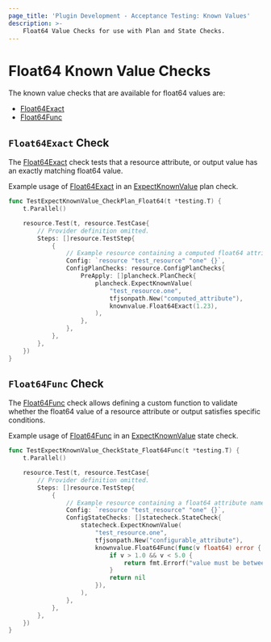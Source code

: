 ```yaml
---
page_title: 'Plugin Development - Acceptance Testing: Known Values'
description: >-
    Float64 Value Checks for use with Plan and State Checks.
---
```


# Float64 Known Value Checks

The known value checks that are available for float64 values are:

* [Float64Exact](/terraform/plugin/testing/acceptance-tests/known-value-checks/float64#float64exact-check)
* [Float64Func](/terraform/plugin/testing/acceptance-tests/known-value-checks/float64#float64func-check)

## `Float64Exact` Check

The [Float64Exact](https://pkg.go.dev/github.com/hashicorp/terraform-plugin-testing/knownvalue#Float64Exact) check tests that a resource attribute, or output value has an exactly matching float64 value.

Example usage of [Float64Exact](https://pkg.go.dev/github.com/hashicorp/terraform-plugin-testing/knownvalue#Float64Exact) in an [ExpectKnownValue](/terraform/plugin/testing/acceptance-tests/plan-checks/resource) plan check.

```go
func TestExpectKnownValue_CheckPlan_Float64(t *testing.T) {
	t.Parallel()

	resource.Test(t, resource.TestCase{
		// Provider definition omitted.
		Steps: []resource.TestStep{
			{
        	    // Example resource containing a computed float64 attribute named "computed_attribute"
				Config: `resource "test_resource" "one" {}`,
				ConfigPlanChecks: resource.ConfigPlanChecks{
					PreApply: []plancheck.PlanCheck{
						plancheck.ExpectKnownValue(
							"test_resource.one",
							tfjsonpath.New("computed_attribute"),
							knownvalue.Float64Exact(1.23),
						),
					},
				},
			},
		},
	})
}
```

## `Float64Func` Check

The [Float64Func](https://pkg.go.dev/github.com/hashicorp/terraform-plugin-testing/knownvalue#Float64Func) check allows defining a custom function to validate whether the float64 value of a resource attribute or output satisfies specific conditions.

Example usage of [Float64Func](https://pkg.go.dev/github.com/hashicorp/terraform-plugin-testing/knownvalue#Float64Func) in an [ExpectKnownValue](/terraform/plugin/testing/acceptance-tests/state-checks/resource) state check.

```go
func TestExpectKnownValue_CheckState_Float64Func(t *testing.T) {
	t.Parallel()

	resource.Test(t, resource.TestCase{
		// Provider definition omitted.
		Steps: []resource.TestStep{
			{
				// Example resource containing a float64 attribute named "configurable_attribute"
				Config: `resource "test_resource" "one" {}`,
				ConfigStateChecks: []statecheck.StateCheck{
					statecheck.ExpectKnownValue(
						"test_resource.one",
						tfjsonpath.New("configurable_attribute"),
						knownvalue.Float64Func(func(v float64) error {
							if v > 1.0 && v < 5.0 {
								return fmt.Errorf("value must be between 1.0 and 5.0")
							}
							return nil
						}),
					),
				},
			},
		},
	})
}
```